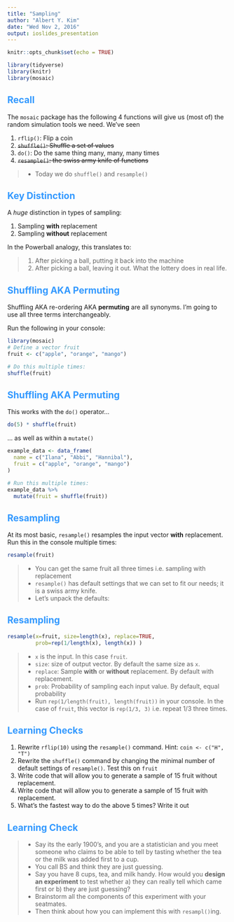 ```yaml
---
title: "Sampling"
author: "Albert Y. Kim"
date: "Wed Nov 2, 2016"
output: ioslides_presentation
---
```


<style>
h2 { 
 color: #3399ff;		
}
h3 { 
 color: #3399ff;		
}
slides > slide.backdrop {
  background: white;
}
</style>

```r
knitr::opts_chunk$set(echo = TRUE)
```

```r
library(tidyverse)
library(knitr)
library(mosaic)
```



## Recall

The `mosaic` package has the following 4 functions will give us (most of) the random simulation tools we need. We've seen

1. `rflip()`: Flip a coin
1. ~~`shuffle()`: Shuffle a set of values~~
1. `do()`: Do the same thing many, many, many times
1. ~~`resample()`: the swiss army knife of functions~~

> * Today we do `shuffle()` and `resample()`





## Key Distinction

A *huge* distinction in types of sampling:

1. Sampling **with** replacement
1. Sampling **without** replacement

In the Powerball analogy, this translates to:

> 1. After picking a ball, putting it back into the machine
> 1. After picking a ball, leaving it out. What the lottery does in real life.




## Shuffling AKA Permuting

Shuffling AKA re-ordering AKA **permuting** are all synonyms. I'm going to use
all three terms interchangeably. 

Run the following in your console:

```r
library(mosaic)
# Define a vector fruit
fruit <- c("apple", "orange", "mango")

# Do this multiple times:
shuffle(fruit)
```




## Shuffling AKA Permuting

This works with the `do()` operator...

```r
do(5) * shuffle(fruit)
```

... as well as within a `mutate()`

```r
example_data <- data_frame(
  name = c("Ilana", "Abbi", "Hannibal"),
  fruit = c("apple", "orange", "mango")
)

# Run this multiple times: 
example_data %>% 
  mutate(fruit = shuffle(fruit))
```



## Resampling

At its most basic, `resample()` resamples the input vector **with** replacement. Run this in the console multiple times:

```r
resample(fruit)
```

> * You can get the same fruit all three times i.e. sampling with replacement
> * `resample()` has default settings that we can set to fit our needs; it is a swiss army knife.
> * Let's unpack the defaults:




## Resampling

```r
resample(x=fruit, size=length(x), replace=TRUE, 
         prob=rep(1/length(x), length(x)) )
```

> * `x` is the input. In this case `fruit`.
> * `size`: size of output vector. By default the same size as `x`.
> * `replace`: Sample **with** or **without** replacement. By default with replacement.
> * `prob`: Probability of sampling each input value. By default, equal probability
> * Run `rep(1/length(fruit), length(fruit))` in your console. In the case of
`fruit`, this vector is `rep(1/3, 3)` i.e. repeat 1/3 three times.




## Learning Checks

1. Rewrite `rflip(10)` using the `resample()` command. Hint: `coin <- c("H", "T")`
1. Rewrite the `shuffle()` command by changing the minimal number of default settings of `resample()`. Test this on `fruit`
1. Write code that will allow you to generate a sample of 15 fruit without replacement.
1. Write code that will allow you to generate a sample of 15 fruit with replacement.
1. What's the fastest way to do the above 5 times? Write it out




## Learning Check

> * Say its the early 1900's, and you are a statistician and you meet someone who claims to be able to tell by tasting whether the tea or the milk was added first to a cup.
> * You call BS and think they are just guessing.
> * Say you have 8 cups, tea, and milk handy. How would you **design an experiment** to test whether a) they can really tell which came first or b) they are just guessing?
> * Brainstorm all the components of this experiment with your seatmates.
> * Then think about how you can implement this with `resampl()`ing.






```r

```


